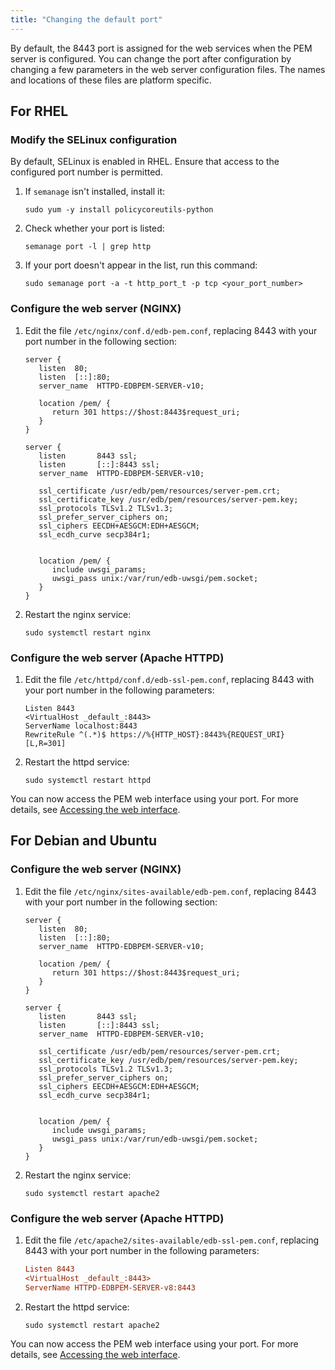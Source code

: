 ```yaml
---
title: "Changing the default port"
---
```


By default, the 8443 port is assigned for the web services when the PEM server is configured. 
You can change the port after configuration by changing a few parameters in the web server configuration files. 
The names and locations of these files are platform specific.

## For RHEL

### Modify the SELinux configuration

By default, SELinux is enabled in RHEL. Ensure that access to the configured port number is permitted.

1. If `semanage` isn't installed, install it:
   ```shell
   sudo yum -y install policycoreutils-python
   ```

2. Check whether your port is listed:
   ```text
   semanage port -l | grep http
   ```

3. If your port doesn't appear in the list, run this command:
   ```shell
   sudo semanage port -a -t http_port_t -p tcp <your_port_number>
   ```

### Configure the web server (NGINX)

1. Edit the file `/etc/nginx/conf.d/edb-pem.conf`, replacing 8443 with your port number in the following section:

   ```text
   server {
      listen  80;
      listen  [::]:80;
      server_name  HTTPD-EDBPEM-SERVER-v10;

      location /pem/ {
         return 301 https://$host:8443$request_uri;
      }
   }

   server {
      listen       8443 ssl;
      listen       [::]:8443 ssl;
      server_name  HTTPD-EDBPEM-SERVER-v10;

      ssl_certificate /usr/edb/pem/resources/server-pem.crt;
      ssl_certificate_key /usr/edb/pem/resources/server-pem.key;
      ssl_protocols TLSv1.2 TLSv1.3;
      ssl_prefer_server_ciphers on;
      ssl_ciphers EECDH+AESGCM:EDH+AESGCM;
      ssl_ecdh_curve secp384r1;


      location /pem/ {
         include uwsgi_params;
         uwsgi_pass unix:/var/run/edb-uwsgi/pem.socket;
      }
   }
   ```

1. Restart the nginx service:
   ```shell
   sudo systemctl restart nginx
   ```

### Configure the web server (Apache HTTPD)

1. Edit the file `/etc/httpd/conf.d/edb-ssl-pem.conf`, replacing 8443 with your port number in the following parameters:
   
   ```text
   Listen 8443
   <VirtualHost _default_:8443>
   ServerName localhost:8443
   RewriteRule ^(.*)$ https://%{HTTP_HOST}:8443%{REQUEST_URI} [L,R=301]
   ```

1. Restart the httpd service:
   
   ```shell
   sudo systemctl restart httpd
   ```

You can now access the PEM web interface using your port. For more details, see [Accessing the web interface](pem_web_interface).

## For Debian and Ubuntu

### Configure the web server (NGINX)

1. Edit the file `/etc/nginx/sites-available/edb-pem.conf`, replacing 8443 with your port number in the following section:

   ```text
   server {
      listen  80;
      listen  [::]:80;
      server_name  HTTPD-EDBPEM-SERVER-v10;

      location /pem/ {
         return 301 https://$host:8443$request_uri;
      }
   }

   server {
      listen       8443 ssl;
      listen       [::]:8443 ssl;
      server_name  HTTPD-EDBPEM-SERVER-v10;

      ssl_certificate /usr/edb/pem/resources/server-pem.crt;
      ssl_certificate_key /usr/edb/pem/resources/server-pem.key;
      ssl_protocols TLSv1.2 TLSv1.3;
      ssl_prefer_server_ciphers on;
      ssl_ciphers EECDH+AESGCM:EDH+AESGCM;
      ssl_ecdh_curve secp384r1;


      location /pem/ {
         include uwsgi_params;
         uwsgi_pass unix:/var/run/edb-uwsgi/pem.socket;
      }
   }
   ```

1. Restart the nginx service:
   
   ```shell
   sudo systemctl restart apache2
   ```

### Configure the web server (Apache HTTPD)

1. Edit the file `/etc/apache2/sites-available/edb-ssl-pem.conf`, replacing 8443 with your port number in the following parameters:
   
   ```ini
   Listen 8443
   <VirtualHost _default_:8443>
   ServerName HTTPD-EDBPEM-SERVER-v8:8443
   ```

1. Restart the httpd service:
   
   ```shell
   sudo systemctl restart apache2
   ```

You can now access the PEM web interface using your port. For more details, see [Accessing the web interface](pem_web_interface).
